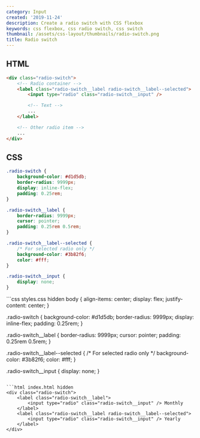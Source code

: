 ```yaml
---
category: Input
created: '2019-11-24'
description: Create a radio switch with CSS flexbox
keywords: css flexbox, css radio switch, css switch
thumbnail: /assets/css-layout/thumbnails/radio-switch.png
title: Radio switch
---
```


## HTML

```html
<div class="radio-switch">
    <!-- Radio container -->
    <label class="radio-switch__label radio-switch__label--selected">
        <input type="radio" class="radio-switch__input" />

        <!-- Text -->
        ...
    </label>

    <!-- Other radio item -->
    ...
</div>
```

## CSS

```css
.radio-switch {
    background-color: #d1d5db;
    border-radius: 9999px;
    display: inline-flex;
    padding: 0.25rem;
}

.radio-switch__label {
    border-radius: 9999px;
    cursor: pointer;
    padding: 0.25rem 0.5rem;
}

.radio-switch__label--selected {
    /* For selected radio only */
    background-color: #3b82f6;
    color: #fff;
}

.radio-switch__input {
    display: none;
}
```

<Playground>
```css styles.css hidden
body {
    align-items: center;
    display: flex;
    justify-content: center;
}

.radio-switch {
    background-color: #d1d5db;
    border-radius: 9999px;
    display: inline-flex;
    padding: 0.25rem;
}

.radio-switch__label {
    border-radius: 9999px;
    cursor: pointer;
    padding: 0.25rem 0.5rem;
}

.radio-switch__label--selected {
    /* For selected radio only */
    background-color: #3b82f6;
    color: #fff;
}

.radio-switch__input {
    display: none;
}
```

```html index.html hidden
<div class="radio-switch">
    <label class="radio-switch__label">
        <input type="radio" class="radio-switch__input" /> Monthly
    </label>
    <label class="radio-switch__label radio-switch__label--selected">
        <input type="radio" class="radio-switch__input" /> Yearly
    </label>
</div>
```
</Playground>
